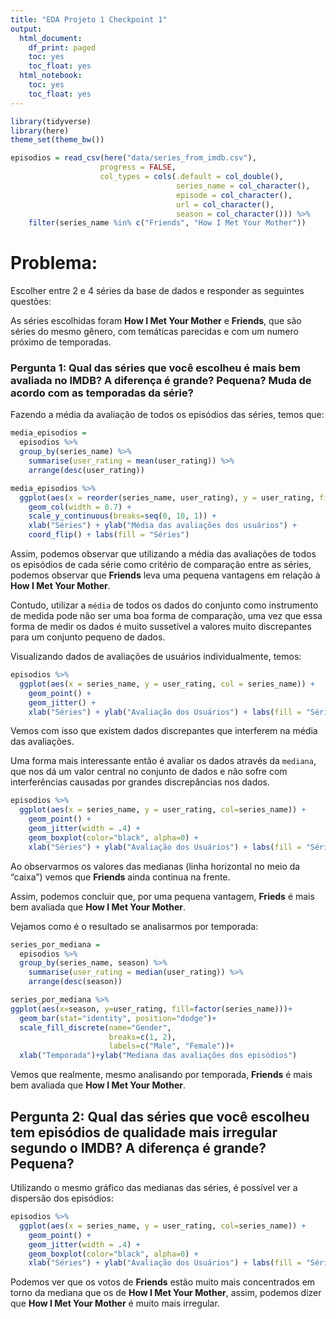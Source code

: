 ```yaml
---
title: "EDA Projeto 1 Checkpoint 1"
output:
  html_document:
    df_print: paged
    toc: yes
    toc_float: yes
  html_notebook:
    toc: yes
    toc_float: yes
---
```



```r
library(tidyverse)
library(here)
theme_set(theme_bw())
```

```r
episodios = read_csv(here("data/series_from_imdb.csv"), 
                    progress = FALSE,
                    col_types = cols(.default = col_double(), 
                                     series_name = col_character(), 
                                     episode = col_character(), 
                                     url = col_character(),
                                     season = col_character())) %>% 
    filter(series_name %in% c("Friends", "How I Met Your Mother"))
```

# Problema:
Escolher entre 2 e 4 séries da base de dados e responder as seguintes questões:


As séries escolhidas foram **How I Met Your Mother** e **Friends**, que são séries do mesmo gênero, com temáticas parecidas e com um numero próximo de temporadas.

### Pergunta 1: Qual das séries que você escolheu é mais bem avaliada no IMDB? A diferença é grande? Pequena? Muda de acordo com as temporadas da série? 
 

Fazendo a média da avaliação de todos os episódios das séries, temos que:
```r
media_episodios =
  episodios %>%
  group_by(series_name) %>%
    summarise(user_rating = mean(user_rating)) %>%
    arrange(desc(user_rating))

media_episodios %>%
  ggplot(aes(x = reorder(series_name, user_rating), y = user_rating, fill = series_name)) +
    geom_col(width = 0.7) + 
    scale_y_continuous(breaks=seq(0, 10, 1)) +
    xlab("Séries") + ylab("Média das avaliações dos usuários") +
    coord_flip() + labs(fill = "Séries")
```

Assim, podemos observar que utilizando a média das avaliações de todos os episódios de cada série como critério de comparação entre as séries, podemos observar que **Friends** leva uma pequena vantagens em relação à **How I Met Your Mother**.

Contudo, utilizar a `média` de todos os dados do conjunto como instrumento de medida pode não ser uma boa forma de comparação, uma vez que essa forma de medir os dados é muito sussetível a valores muito discrepantes para um conjunto pequeno de dados.

Visualizando dados de avaliações de usuários individualmente, temos:
```r
episodios %>%
  ggplot(aes(x = series_name, y = user_rating, col = series_name)) +
    geom_point() +
    geom_jitter() + 
    xlab("Séries") + ylab("Avaliação dos Usuários") + labs(fill = "Séries")
```

Vemos com isso que existem dados discrepantes que interferem na média das avaliações.


Uma forma mais interessante então é avaliar os dados através da `mediana`, que nos dá um valor central no conjunto de dados e não sofre com interferências causadas por grandes discrepâncias nos dados.

```r
episodios %>%
  ggplot(aes(x = series_name, y = user_rating, col=series_name)) +
    geom_point() +
    geom_jitter(width = .4) + 
    geom_boxplot(color="black", alpha=0) +
    xlab("Séries") + ylab("Avaliação dos Usuários") + labs(fill = "Séries")
```

Ao observarmos os valores das medianas (linha horizontal no meio da "caixa") vemos que **Friends** ainda continua na frente.

Assim, podemos concluir que, por uma pequena vantagem, **Frieds** é mais bem avaliada que **How I Met Your Mother**.

Vejamos como é o resultado se analisarmos por temporada:
```r
series_por_mediana =
  episodios %>%
  group_by(series_name, season) %>%
    summarise(user_rating = median(user_rating)) %>%
    arrange(desc(season))

series_por_mediana %>%
ggplot(aes(x=season, y=user_rating, fill=factor(series_name)))+
  geom_bar(stat="identity", position="dodge")+
  scale_fill_discrete(name="Gender",
                      breaks=c(1, 2),
                      labels=c("Male", "Female"))+
  xlab("Temporada")+ylab("Mediana das avaliações dos episódios")
```

Vemos que realmente, mesmo analisando por temporada, **Friends** é mais bem avaliada que **How I Met Your Mother**.



## Pergunta 2: Qual das séries que você escolheu tem episódios de qualidade mais irregular segundo o IMDB? A diferença é grande? Pequena?

Utilizando o mesmo gráfico das medianas das séries, é possível ver a dispersão dos episódios:
```r
episodios %>%
  ggplot(aes(x = series_name, y = user_rating, col=series_name)) +
    geom_point() +
    geom_jitter(width = .4) + 
    geom_boxplot(color="black", alpha=0) +
    xlab("Séries") + ylab("Avaliação dos Usuários") + labs(fill = "Séries")
```

Podemos ver que os votos de **Friends** estão muito mais concentrados em torno da mediana que os de **How I Met Your Mother**, assim, podemos dizer que **How I Met Your Mother** é muito mais irregular.


